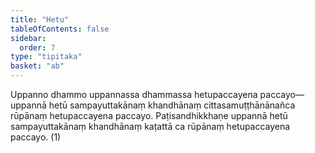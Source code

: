 ```yaml
---
title: "Hetu"
tableOfContents: false
sidebar:
  order: 7
type: "tipitaka"
basket: "ab"
---
```



<DynamicBreadcrumb />

<Division number="1">

<Paragraph number="2595">
Uppanno dhammo uppannassa dhammassa hetupaccayena paccayo—  uppannā hetū sampayuttakānaṃ khandhānaṃ cittasamuṭṭhānānañca rūpānaṃ hetupaccayena paccayo. Paṭisandhikkhaṇe uppannā hetū sampayuttakānaṃ khandhānaṃ kaṭattā ca rūpānaṃ hetupaccayena paccayo. (1)
</Paragraph>
</Division>